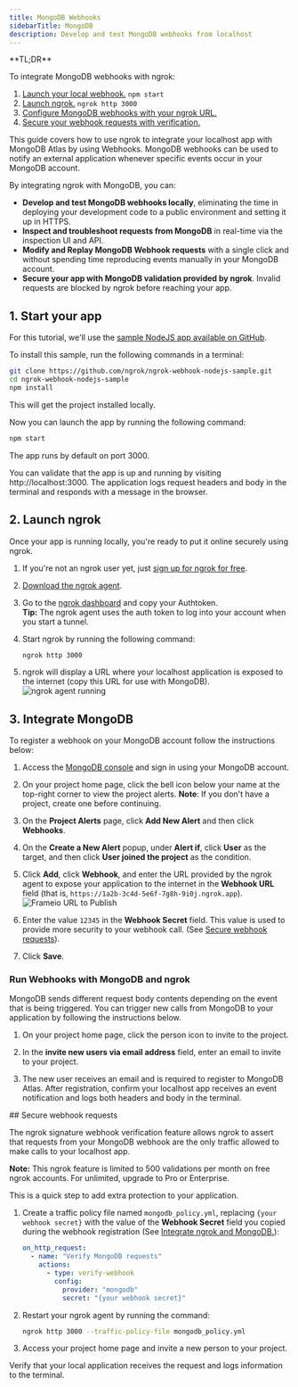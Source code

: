 ```yaml
---
title: MongoDB Webhooks
sidebarTitle: MongoDB
description: Develop and test MongoDB webhooks from localhost
---
```



<Tip>
**TL;DR**

To integrate MongoDB webhooks with ngrok:

1. [Launch your local webhook.](#start-your-app) `npm start`
1. [Launch ngrok.](#start-ngrok) `ngrok http 3000`
1. [Configure MongoDB webhooks with your ngrok URL.](#setup-webhook)
1. [Secure your webhook requests with verification.](#security)
   </Tip>

This guide covers how to use ngrok to integrate your localhost app with MongoDB Atlas by using Webhooks.
MongoDB webhooks can be used to notify an external application whenever specific events occur in your MongoDB account.

By integrating ngrok with MongoDB, you can:

- **Develop and test MongoDB webhooks locally**, eliminating the time in deploying your development code to a public environment and setting it up in HTTPS.
- **Inspect and troubleshoot requests from MongoDB** in real-time via the inspection UI and API.
- **Modify and Replay MongoDB Webhook requests** with a single click and without spending time reproducing events manually in your MongoDB account.
- **Secure your app with MongoDB validation provided by ngrok**. Invalid requests are blocked by ngrok before reaching your app.

## 1. Start your app

For this tutorial, we'll use the [sample NodeJS app available on GitHub](https://github.com/ngrok/ngrok-webhook-nodejs-sample).

To install this sample, run the following commands in a terminal:

```bash
git clone https://github.com/ngrok/ngrok-webhook-nodejs-sample.git
cd ngrok-webhook-nodejs-sample
npm install
```

This will get the project installed locally.

Now you can launch the app by running the following command:

```bash
npm start
```

The app runs by default on port 3000.

You can validate that the app is up and running by visiting http://localhost:3000. The application logs request headers and body in the terminal and responds with a message in the browser.

## 2. Launch ngrok

Once your app is running locally, you're ready to put it online securely using ngrok.

1. If you're not an ngrok user yet, just [sign up for ngrok for free](https://ngrok.com/signup).

1. [Download the ngrok agent](https://download.ngrok.com).

1. Go to the [ngrok dashboard](https://dashboard.ngrok.com) and copy your Authtoken. <br />
   **Tip:** The ngrok agent uses the auth token to log into your account when you start a tunnel.
1. Start ngrok by running the following command:

   ```bash
   ngrok http 3000
   ```

1. ngrok will display a URL where your localhost application is exposed to the internet (copy this URL for use with MongoDB).
   ![ngrok agent running](../img/twilio/img/launch_ngrok_tunnel.png)

## 3. Integrate MongoDB

To register a webhook on your MongoDB account follow the instructions below:

1. Access the [MongoDB console](https://cloud.mongodb.com/) and sign in using your MongoDB account.

1. On your project home page, click the bell icon below your name at the top-right corner to view the project alerts.
   **Note**: If you don't have a project, create one before continuing.

1. On the **Project Alerts** page, click **Add New Alert** and then click **Webhooks**.

1. On the **Create a New Alert** popup, under **Alert if**, click **User** as the target, and then click **User joined the project** as the condition.

1. Click **Add**, click **Webhook**, and enter the URL provided by the ngrok agent to expose your application to the internet in the **Webhook URL** field (that is, `https://1a2b-3c4d-5e6f-7g8h-9i0j.ngrok.app`).
   ![Frameio URL to Publish](../img/mongodb/img/ngrok_url_configuration_mongodb.png)

1. Enter the value `12345` in the **Webhook Secret** field. This value is used to provide more security to your webhook call. (See [Secure webhook requests](#security)).

1. Click **Save**.

### Run Webhooks with MongoDB and ngrok

MongoDB sends different request body contents depending on the event that is being triggered.
You can trigger new calls from MongoDB to your application by following the instructions below.

1. On your project home page, click the person icon to invite to the project.

1. In the **invite new users via email address** field, enter an email to invite to your project.

1. The new user receives an email and is required to register to MongoDB Atlas. After registration, confirm your localhost app receives an event notification and logs both headers and body in the terminal.

<InspectingRequests />

<ReplayingRequests />
## Secure webhook requests

The ngrok signature webhook verification feature allows ngrok to assert that requests from your MongoDB webhook are the only traffic allowed to make calls to your localhost app.

**Note:** This ngrok feature is limited to 500 validations per month on free ngrok accounts. For unlimited, upgrade to Pro or Enterprise.

This is a quick step to add extra protection to your application.

1. Create a traffic policy file named `mongodb_policy.yml`, replacing `{your webhook secret}` with the value of the **Webhook Secret** field you copied during the webhook registration (See [Integrate ngrok and MongoDB.](#setup-webhook)):

   ```yaml
   on_http_request:
     - name: "Verify MongoDB requests"
       actions:
         - type: verify-webhook
           config:
             provider: "mongodb"
             secret: "{your webhook secret}"
   ```

1. Restart your ngrok agent by running the command:

   ```bash
   ngrok http 3000 --traffic-policy-file mongodb_policy.yml
   ```

1. Access your project home page and invite a new person to your project.

Verify that your local application receives the request and logs information to the terminal.
